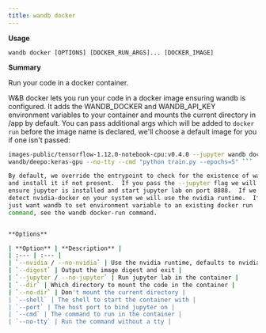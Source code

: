 ---
title: wandb docker
---

**Usage**

`wandb docker [OPTIONS] [DOCKER_RUN_ARGS]... [DOCKER_IMAGE]`

**Summary**

Run your code in a docker container.

W&B docker lets you run your code in a docker image ensuring wandb is
configured. It adds the WANDB_DOCKER and WANDB_API_KEY environment variables
to your container and mounts the current directory in /app by default.  You
can pass additional args which will be added to `docker run` before the
image name is declared, we'll choose a default image for you if one isn't
passed:

```sh wandb docker -v /mnt/dataset:/app/data wandb docker gcr.io/kubeflow-
images-public/tensorflow-1.12.0-notebook-cpu:v0.4.0 --jupyter wandb docker
wandb/deepo:keras-gpu --no-tty --cmd "python train.py --epochs=5" ```

By default, we override the entrypoint to check for the existence of wandb
and install it if not present.  If you pass the --jupyter flag we will
ensure jupyter is installed and start jupyter lab on port 8888.  If we
detect nvidia-docker on your system we will use the nvidia runtime.  If you
just want wandb to set environment variable to an existing docker run
command, see the wandb docker-run command.


**Options**

| **Option** | **Description** |
| :--- | :--- |
| `--nvidia / --no-nvidia` | Use the nvidia runtime, defaults to nvidia if   nvidia-docker is present |
| `--digest` | Output the image digest and exit |
| `--jupyter / --no-jupyter` | Run jupyter lab in the container |
| `--dir` | Which directory to mount the code in the container |
| `--no-dir` | Don't mount the current directory |
| `--shell` | The shell to start the container with |
| `--port` | The host port to bind jupyter on |
| `--cmd` | The command to run in the container |
| `--no-tty` | Run the command without a tty |



